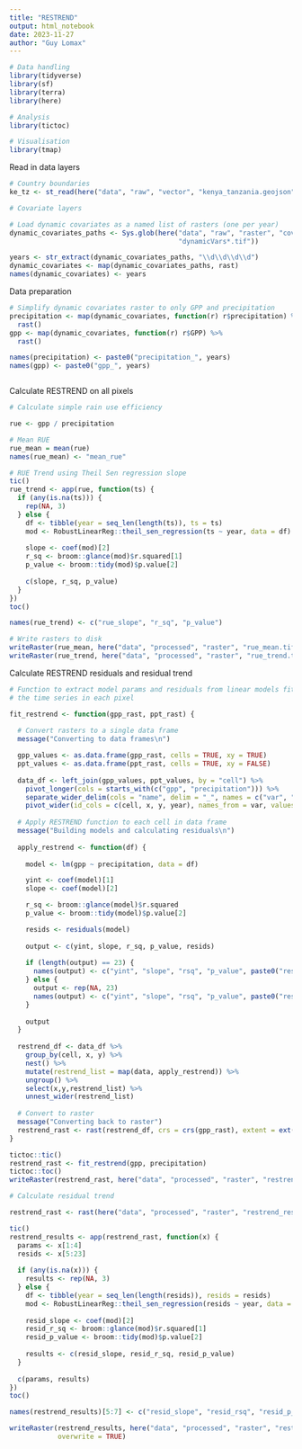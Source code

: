 ```yaml
---
title: "RESTREND"
output: html_notebook
date: 2023-11-27
author: "Guy Lomax"
---
```


```r

# Data handling
library(tidyverse)
library(sf)
library(terra)
library(here)

# Analysis
library(tictoc)

# Visualisation
library(tmap)


```


Read in data layers

```r

# Country boundaries
ke_tz <- st_read(here("data", "raw", "vector", "kenya_tanzania.geojson"))

# Covariate layers

# Load dynamic covariates as a named list of rasters (one per year)
dynamic_covariates_paths <- Sys.glob(here("data", "raw", "raster", "covariateMaps",
                                          "dynamicVars*.tif"))

years <- str_extract(dynamic_covariates_paths, "\\d\\d\\d\\d")
dynamic_covariates <- map(dynamic_covariates_paths, rast)
names(dynamic_covariates) <- years


```


Data preparation

```r

# Simplify dynamic covariates raster to only GPP and precipitation
precipitation <- map(dynamic_covariates, function(r) r$precipitation) %>%
  rast()
gpp <- map(dynamic_covariates, function(r) r$GPP) %>%
  rast()

names(precipitation) <- paste0("precipitation_", years)
names(gpp) <- paste0("gpp_", years)



```



Calculate RESTREND on all pixels

```r

# Calculate simple rain use efficiency

rue <- gpp / precipitation

# Mean RUE
rue_mean = mean(rue)
names(rue_mean) <- "mean_rue"

# RUE Trend using Theil Sen regression slope
tic()
rue_trend <- app(rue, function(ts) {
  if (any(is.na(ts))) {
    rep(NA, 3)
  } else {
    df <- tibble(year = seq_len(length(ts)), ts = ts)
    mod <- RobustLinearReg::theil_sen_regression(ts ~ year, data = df)
    
    slope <- coef(mod)[2]
    r_sq <- broom::glance(mod)$r.squared[1]
    p_value <- broom::tidy(mod)$p.value[2]
    
    c(slope, r_sq, p_value)
  }
})
toc()

names(rue_trend) <- c("rue_slope", "r_sq", "p_value")

# Write rasters to disk
writeRaster(rue_mean, here("data", "processed", "raster", "rue_mean.tif"))
writeRaster(rue_trend, here("data", "processed", "raster", "rue_trend.tif"))

```

Calculate RESTREND residuals and residual trend

``` r

# Function to extract model params and residuals from linear models fitted to
# the time series in each pixel

fit_restrend <- function(gpp_rast, ppt_rast) {
  
  # Convert rasters to a single data frame
  message("Converting to data frames\n")

  gpp_values <- as.data.frame(gpp_rast, cells = TRUE, xy = TRUE)
  ppt_values <- as.data.frame(ppt_rast, cells = TRUE, xy = FALSE)
  
  data_df <- left_join(gpp_values, ppt_values, by = "cell") %>%
    pivot_longer(cols = starts_with(c("gpp", "precipitation"))) %>%
    separate_wider_delim(cols = "name", delim = "_", names = c("var", "year")) %>%
    pivot_wider(id_cols = c(cell, x, y, year), names_from = var, values_from = value)
  
  # Apply RESTREND function to each cell in data frame
  message("Building models and calculating residuals\n")
  
  apply_restrend <- function(df) {
    
    model <- lm(gpp ~ precipitation, data = df)

    yint <- coef(model)[1]
    slope <- coef(model)[2]

    r_sq <- broom::glance(model)$r.squared
    p_value <- broom::tidy(model)$p.value[2]

    resids <- residuals(model)
    
    output <- c(yint, slope, r_sq, p_value, resids)
    
    if (length(output) == 23) {
      names(output) <- c("yint", "slope", "rsq", "p_value", paste0("resid_", years))
    } else {
      output <- rep(NA, 23)
      names(output) <- c("yint", "slope", "rsq", "p_value", paste0("resid_", years))
    }
    
    output
  }
  
  restrend_df <- data_df %>%
    group_by(cell, x, y) %>%
    nest() %>%
    mutate(restrend_list = map(data, apply_restrend)) %>%
    ungroup() %>%
    select(x,y,restrend_list) %>%
    unnest_wider(restrend_list)
  
  # Convert to raster
  message("Converting back to raster")
  restrend_rast <- rast(restrend_df, crs = crs(gpp_rast), extent = ext(gpp_rast))
}

tictoc::tic()
restrend_rast <- fit_restrend(gpp, precipitation)
tictoc::toc()
writeRaster(restrend_rast, here("data", "processed", "raster", "restrend_resids.tif"))

# Calculate residual trend

restrend_rast <- rast(here("data", "processed", "raster", "restrend_resids.tif"))

tic()
restrend_results <- app(restrend_rast, function(x) {
  params <- x[1:4]
  resids <- x[5:23]
  
  if (any(is.na(x))) {
    results <- rep(NA, 3)
  } else {
    df <- tibble(year = seq_len(length(resids)), resids = resids)
    mod <- RobustLinearReg::theil_sen_regression(resids ~ year, data = df)
    
    resid_slope <- coef(mod)[2]
    resid_r_sq <- broom::glance(mod)$r.squared[1]
    resid_p_value <- broom::tidy(mod)$p.value[2]
    
    results <- c(resid_slope, resid_r_sq, resid_p_value)
  }
  
  c(params, results)
})
toc()

names(restrend_results)[5:7] <- c("resid_slope", "resid_rsq", "resid_p_value")

writeRaster(restrend_results, here("data", "processed", "raster", "restrend_results.tif"),
            overwrite = TRUE)

```


